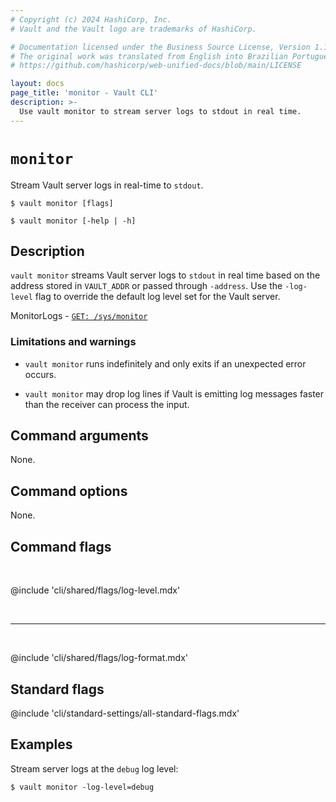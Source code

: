 ```yaml
---
# Copyright (c) 2024 HashiCorp, Inc.
# Vault and the Vault logo are trademarks of HashiCorp.

# Documentation licensed under the Business Source License, Version 1.1.
# The original work was translated from English into Brazilian Portuguese.
# https://github.com/hashicorp/web-unified-docs/blob/main/LICENSE

layout: docs
page_title: 'monitor - Vault CLI'
description: >-
  Use vault monitor to stream server logs to stdout in real time.
---
```


# `monitor`

Stream Vault server logs in real-time to `stdout`.

<CodeBlockConfig hideClipboard>

```shell-session
$ vault monitor [flags]

$ vault monitor [-help | -h]
```

</CodeBlockConfig>

## Description

`vault monitor` streams Vault server logs to `stdout` in real time based on the
address stored in `VAULT_ADDR` or passed through `-address`. Use the
`-log-level` flag to override the default log level set for the Vault server.

<Tip title="Related API endpoints">

MonitorLogs - [`GET: /sys/monitor`](/vault/api-docs/system/monitor)

</Tip>


### Limitations and warnings

- `vault monitor` runs indefinitely and only exits if an unexpected error occurs.

- `vault monitor` may drop log lines if Vault is emitting log messages faster
  than the receiver can process the input.



## Command arguments

None.

## Command options

None.

## Command flags

<br />

@include 'cli/shared/flags/log-level.mdx'

<br /><hr /><br />

@include 'cli/shared/flags/log-format.mdx'




## Standard flags

@include 'cli/standard-settings/all-standard-flags.mdx'




## Examples

Stream server logs at the `debug` log level:

```shell-session
$ vault monitor -log-level=debug
```
